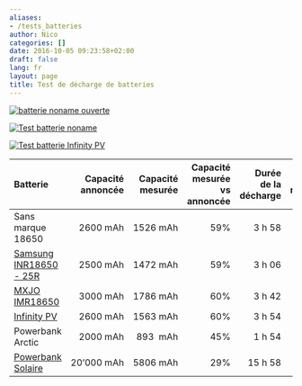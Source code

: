 ```yaml
---
aliases:
- /tests_batteries
author: Nico
categories: []
date: 2016-10-05 09:23:58+02:00
draft: false
lang: fr
layout: page
title: Test de décharge de batteries
---
```


[![batterie noname ouverte][img_1]][img_1]

[img_1]: ./images/batterie_noname+boitier_lowres.jpg

[![Test batterie noname][img_2]][img_2]

[img_2]: ./images/test_batterie_18650_noname_lowres.jpg

[![Test batterie Infinity PV][img_3]][img_3]

[img_3]: ./images/test_batterie_infinityPV_lowres.jpg

| Batterie                     | Capacité annoncée | Capacité mesurée | Capacité mesurée<br/>vs annoncée | Durée de la décharge | Tension mesurée | Courant mesuré | Résistance calculée |
| :--------------------------- | ----------------: | ---------------: | -------------------------------: | -------------------: | --------------: | -------------: | ------------------: |
| Sans marque 18650            |          2600 mAh |         1526 mAh |                              59% |               3 h 58 |          4.90 V |         0.39 A |              12.6 Ω |
| [Samsung INR18650 - 25R ][1] |          2500 mAh |         1472 mAh |                              59% |               3 h 06 |               - |              - |                   - |
| [MXJO IMR18650][2]           |          3000 mAh |         1786 mAh |                              60% |               3 h 42 |               - |              - |                   - |
| [Infinity PV][3]             |          2600 mAh |         1563 mAh |                              60% |               3 h 54 |          5.12 V |         0.39 A |              13.1 Ω |
| Powerbank Arctic             |          2000 mAh |         893  mAh |                              45% |               1 h 54 |               - |              - |                   - |
| [Powerbank Solaire][4]       |        20’000 mAh |         5806 mAh |                              29% |              15 h 58 |          4.55 V |         0.36 A |              12.6 Ω |

[1]: http://www.gearbest.com/batteries/pp_241348.html
[2]: http://www.lepetitvapoteur.com/fr/accus/1876-accu-mxjo-imr-18650-3000-ma-35-a-.html
[3]: https://www.infinitypv.com/images/HeLi-on_manual_v1.pdf
[4]: https://www.youtube.com/watch?v=NL6nySngGtU

<script src="/js/prev_next_links.js"></script>
<script src="/js/prev_next_buttons.js"></script>

